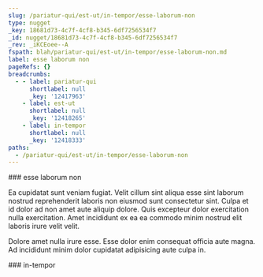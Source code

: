 ```yaml
---
slug: /pariatur-qui/est-ut/in-tempor/esse-laborum-non
type: nugget
_key: 18681d73-4c7f-4cf8-b345-6df7256534f7
_id: nugget/18681d73-4c7f-4cf8-b345-6df7256534f7
_rev: _iKCEoee--A
fspath: blah/pariatur-qui/est-ut/in-tempor/esse-laborum-non.md
label: esse laborum non
pageRefs: {}
breadcrumbs:
  - - label: pariatur-qui
      shortlabel: null
      _key: '12417963'
    - label: est-ut
      shortlabel: null
      _key: '12418265'
    - label: in-tempor
      shortlabel: null
      _key: '12418333'
paths:
  - /pariatur-qui/est-ut/in-tempor/esse-laborum-non
---
```


<NuggetArea>
<Nugget slug="/pariatur-qui/est-ut/in-tempor/esse-laborum-non" type="nugget" _key="18681d73-4c7f-4cf8-b345-6df7256534f7" _id="nugget/18681d73-4c7f-4cf8-b345-6df7256534f7" _rev="_iKCEoee--A" fspath="blah/pariatur-qui/est-ut/in-tempor/esse-laborum-non.md" label="esse laborum non" paths="/pariatur-qui/est-ut/in-tempor/esse-laborum-non">
<NuggetBody>
### esse laborum non

Ea cupidatat sunt veniam fugiat. Velit cillum sint aliqua esse sint laborum nostrud reprehenderit laboris non eiusmod sunt consectetur sint. Culpa et id dolor ad non amet aute aliquip dolore. Quis excepteur dolor exercitation nulla exercitation. Amet incididunt ex ea ea commodo minim nostrud elit laboris irure velit velit.

Dolore amet nulla irure esse. Esse dolor enim consequat officia aute magna. Ad incididunt minim dolor cupidatat adipisicing aute culpa in.

</NuggetBody>
<Breadcrumbs>
<Crumbs>
<Crumb _key="12417963" label="pariatur-qui" /><Crumb _key="12418265" label="est-ut" /><Crumb _key="12418333" label="in-tempor" />
</Crumbs>
</Breadcrumbs>
</Nugget>

<NuggetsInbound>
</NuggetsInbound>
<NuggetsOutbound>
</NuggetsOutbound>
</NuggetArea>
<PassagesInbound>
<Passage direction="inbound" type="passage" _key="12418333" _id="passage/12418333" _rev="_iKCEoee--_" label="in-tempor" passage="in-tempor" fspath="blah/pariatur-qui/est-ut/in-tempor" paths="/pariatur-qui/est-ut/in-tempor" slug="/pariatur-qui/est-ut/in-tempor">
<NuggetBody>
### in-tempor

</NuggetBody>
<Breadcrumbs>
<Crumbs>
<Crumb _key="12417963" label="pariatur-qui" /><Crumb _key="12418265" label="est-ut" />
</Crumbs>
</Breadcrumbs>
</Passage>

</PassagesInbound>
<PassagesOutbound>
</PassagesOutbound>
